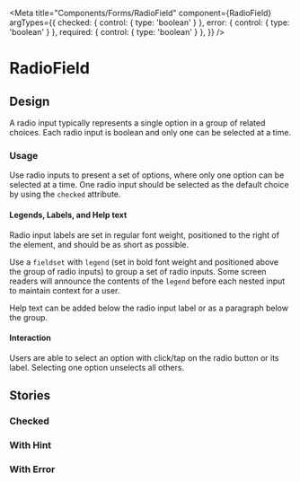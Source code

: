 <!-- RadioField.stories.mdx -->


<Meta
  title="Components/Forms/RadioField"
  component={RadioField}
  argTypes={{
    checked: { control: { type: 'boolean' } },
    error: { control: { type: 'boolean' } },
    required: { control: { type: 'boolean' } },
  }}
/>

# RadioField

<Canvas>
  <Story story={Default} />
</Canvas>

<ArgsTable of={RadioField} story="^" />

## Design

A radio input typically represents a single option in a group of related choices. Each radio input is boolean and only one can be selected at a time.

### Usage

Use radio inputs to present a set of options, where only one option can be selected at a time.
One radio input should be selected as the default choice by using the `checked` attribute.

#### Legends, Labels, and Help text

Radio input labels are set in regular font weight, positioned to the right of the element, and should be as short as possible.

Use a `fieldset` with `legend` (set in bold font weight and positioned above the group of radio inputs) to group a set of radio inputs. Some screen readers will announce the contents of the `legend` before each nested input to maintain context for a user.

Help text can be added below the radio input label or as a paragraph below the group.

#### Interaction

Users are able to select an option with click/tap on the radio button or its label.
Selecting one option unselects all others.

## Stories

### Checked

<Canvas>
  <Story story={Checked} />
</Canvas>

### With Hint

<Canvas>
  <Story story={withHint} />
</Canvas>

### With Error

<Canvas>
  <Story story={withError} />
</Canvas>

